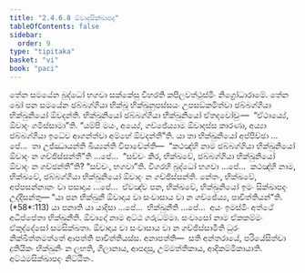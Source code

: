 ```yaml
---
title: "2.4.6.8 ඕවාදසික්ඛාපද"
tableOfContents: false
sidebar:
  order: 9
type: "tipitaka"
basket: "vi"
book: "paci"
---
```



<DynamicBreadcrumb />

<Division number="1054" book="paci">

<Paragraph number="3159" book="paci">
තේන සමයේන බුද්ධෝ භගවා සක්කේසු විහරති කපිලවත්ථුස්මිං නිග්‍රෝධාරාමේ. තේන ඛෝ පන සමයේන ඡබ්බග්ගියා භික්ඛූ භික්ඛුනුපස්සයං උපසඞ්කමිත්වා ඡබ්බග්ගියා භික්ඛුනියෝ ඕවදන්ති. භික්ඛුනියෝ ඡබ්බග්ගියා භික්ඛුනියෝ ඒතදවෝචුං—  “ඒථාය්‍යේ, ඕවාදං ගමිස්සාමා”ති. “යම්පි මයං, අය්‍යේ, ගච්ඡේය්‍යාම ඕවාදස්ස කාරණා, අය්‍යා ඡබ්බග්ගියා ඉධේව ආගන්ත්වා අම්හේ ඕවදන්තී”ති.
</Paragraph>

<Paragraph number="3160" book="paci">
යා තා භික්ඛුනියෝ අප්පිච්ඡා …පේ…  තා උජ්ඣායන්ති ඛිය්‍යන්ති විපාචේන්ති—  “කථඤ්හි නාම ඡබ්බග්ගියා භික්ඛුනියෝ ඕවාදං න ගච්ඡිස්සන්තී”ති …පේ…  “සච්චං කිර, භික්ඛවේ, ඡබ්බග්ගියා භික්ඛුනියෝ ඕවාදං න ගච්ඡන්තී”ති? “සච්චං, භගවා”ති. විගරහි බුද්ධෝ භගවා …පේ…  කථඤ්හි නාම, භික්ඛවේ, ඡබ්බග්ගියා භික්ඛුනියෝ ඕවාදං න ගච්ඡිස්සන්ති. නේතං, භික්ඛවේ, අප්පසන්නානං වා පසාදාය …පේ…  ඒවඤ්ච පන, භික්ඛවේ, භික්ඛුනියෝ ඉමං සික්ඛාපදං උද්දිසන්තු—
</Paragraph>

</Division>
<Division number="1055" book="paci">

<Paragraph number="3161" book="paci">
<Emphasis>“යා පන භික්ඛුනී ඕවාදාය වා සංවාසාය වා න ගච්ඡේය්‍ය, පාචිත්තියන්”</Emphasis>ති. (*58*:<Emphasis>113</Emphasis>)
</Paragraph>

</Division>
<Division number="1056" book="paci">

<Paragraph number="3162" book="paci">
<Emphasis>යා පනා</Emphasis>ති යා යාදිසා …පේ…  <Emphasis>භික්ඛුනී</Emphasis>ති …පේ…  අයං ඉමස්මිං අත්ථේ අධිප්පේතා භික්ඛුනීති.
</Paragraph>

<Paragraph number="3163" book="paci">
<Emphasis>ඕවාදෝ</Emphasis> නාම අට්ඨ ගරුධම්මා.
</Paragraph>

<Paragraph number="3164" book="paci">
<Emphasis>සංවාසෝ</Emphasis> නාම ඒකකම්මං ඒකුද්දේසෝ සමසික්ඛතා. ඕවාදාය වා සංවාසාය වා න ගච්ඡිස්සාමීති ධුරං නික්ඛිත්තමත්තේ ආපත්ති පාචිත්තියස්ස.
</Paragraph>

</Division>
<Division number="1057" book="paci">

<Paragraph number="3165" book="paci">
අනාපත්ති—  සති අන්තරායේ, පරියේසිත්වා දුතියිකං භික්ඛුනිං න ලභති, ගිලානාය, ආපදාසු, උම්මත්තිකාය, ආදිකම්මිකායාති.

</Paragraph>
</Division>

<Paragraph number="3166" type="center" book="paci">
අට්ඨමසික්ඛාපදං නිට්ඨිතං.
</Paragraph>